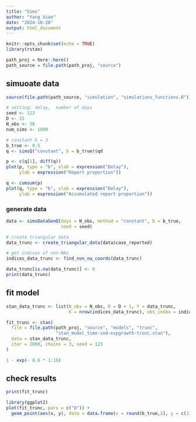 ```yaml
---
title: "Sims"
author: "Yang Xiao"
date: "2024-10-28"
output: html_document
---
```


```r
knitr::opts_chunk$set(echo = TRUE)
library(rstan)
```

```r
path_proj = here::here()
path_source = file.path(path_proj, "source")
```



## simuoate data

```r
source(file.path(path_source, "simulation", "simulations_functions.R"))

# setting: delay,  number of days
seed <- 123
D <- 15
N_obs <- 58
num_sims <- 1000

# constant b = 3
b_true <- 0.5
q <- simsQ("constant", b = b_true)$qd

p <- c(q[1], diff(q))
plot(p, type = "b", xlab = expression("Delay"),  
     ylab = expression("Report proportion"))

q <- cumsum(p)
plot(q, type = "b", xlab = expression("Delay"),  
     ylab = expression("Accumulated report proportion"))

```

### generate data
```r
data <- simsDataGenQ(days = N_obs, method = "constant", b = b_true,
                     seed = seed)

# create triangular data
data_trunc <- create_triangular_data(data$case_reported)

# get indices of non-NAs 
indices_data_trunc <- find_non_na_coords(data_trunc)

data_trunc[is.na(data_trunc)] <- 0   
print(data_trunc)
```

## fit model
```r
stan_data_trunc <- list(N_obs = N_obs, D = D + 1, Y = data_trunc,
                        K = nrow(indices_data_trunc), obs_index = indices_data_trunc)

fit_trunc <- stan(
  file = file.path(path_proj, "source", "models", "trunc",
                   "stan_model_time-ind-expgrowth-trunc.stan"),  
  data = stan_data_trunc, 
  iter = 2000, chains = 3, seed = 123
)

1 - exp(- 0.6 * 1:16)
```


## check results
```r
print(fit_trunc)
```

```r
library(ggplot2)
plot(fit_trunc, pars = c("b")) +
  geom_point(aes(x, y), data = data.frame(x = round(b_true,2), y = c(1)), color = "blue")
```